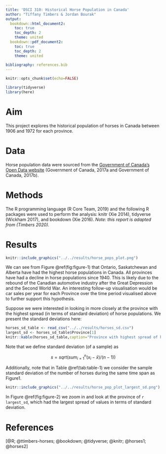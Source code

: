 ```yaml
---
title: 'DSCI 310: Historical Horse Population in Canada'
author: "Tiffany Timbers & Jordan Bourak"
output:
  bookdown::html_document2: 
    toc: true
    toc_depth: 2 
    theme: united
  bookdown::pdf_document2:
    toc: true
    toc_depth: 2 
    theme: united
    
bibliography: references.bib
---
```

```r
knitr::opts_chunk$set(echo=FALSE)
```


```r
library(tidyverse)
library(here)
```

# Aim

This project explores the historical population of horses in Canada between 1906 and 1972 for each province.

# Data

Horse population data were sourced from the [Government of Canada's Open Data website](http://open.canada.ca/en/open-data) (Government of Canada, 2017a and Government of Canada, 2017b).

# Methods

The R programming language (R Core Team, 2019) and the following R packages were used to perform the analysis: knitr (Xie 2014), tidyverse (Wickham 2017), and bookdown (Xie 2016). *Note: this report is adapted from (Timbers 2020).*

# Results

```r
knitr::include_graphics("../../results/horse_pops_plot.png")
```


We can see from Figure \@ref(fig:figure-1) that Ontario, Saskatchewan and Alberta have had the highest horse populations in Canada. All provinces have had a decline in horse populations since 1940. This is likely due to the rebound of the Canadian automotive industry after the Great Depression and the Second World War. An interesting follow-up visualisation would be car sales per year for each Province over the time period visualised above to further support this hypothesis.

Suppose we were interested in looking in more closely at the province with the highest spread (in terms of standard deviation) of horse populations. We present the standard deviations here:

```r
horses_sd_table <- read_csv("../../results/horses_sd.csv")
largest_sd <- horses_sd_table$Province[1]
knitr::kable(horses_sd_table,caption="Province with highest spread of horse populations")
```

Note that we define standard deviation (of a sample) as

$$s = sqrt( sum_{i = 1}^n(x_i - \bar{x}) / (n-1))$$

Additionally, note that in Table \@ref(tab:table-1) we consider the sample standard deviation of the number of horses during the same time span as Figure1.

```r
knitr::include_graphics("../../results/horse_pop_plot_largest_sd.png")
```

In Figure \@ref(fig:figure-2) we zoom in and look at the province of `r largest_sd`, which had the largest spread of values in terms of standard deviation.

# References
[@R; 
@ttimbers-horses; 
@bookdown; @tidyverse; 
@knitr; 
@horses1; 
@horses2]
